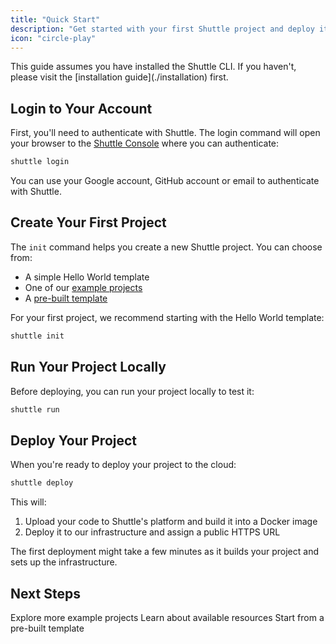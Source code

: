 ```yaml
---
title: "Quick Start"
description: "Get started with your first Shuttle project and deploy it to the cloud 🚀"
icon: "circle-play"
---
```


<Note>
This guide assumes you have installed the Shuttle CLI. If you haven't, please visit the [installation guide](./installation) first.
</Note>

## Login to Your Account

First, you'll need to authenticate with Shuttle. The login command will open your browser to the [Shuttle Console](https://console.shuttle.dev/) where you can authenticate:

```sh
shuttle login
```

<Info>You can use your Google account, GitHub account or email to authenticate with Shuttle.</Info>

## Create Your First Project

The `init` command helps you create a new Shuttle project. You can choose from:
- A simple Hello World template
- One of our [example projects](/examples)
- A [pre-built template](/templates)

For your first project, we recommend starting with the Hello World template:

```sh
shuttle init
```

## Run Your Project Locally

Before deploying, you can run your project locally to test it:

```sh
shuttle run
```

## Deploy Your Project

When you're ready to deploy your project to the cloud:

```sh
shuttle deploy
```

This will:
1. Upload your code to Shuttle's platform and build it into a Docker image
2. Deploy it to our infrastructure and assign a public HTTPS URL

<Info>The first deployment might take a few minutes as it builds your project and sets up the infrastructure.</Info>

## Next Steps

<CardGroup>
  <Card
    title="Examples"
    icon="book"
    href="/examples"
    color="#f8b5F2"
  >
    Explore more example projects
  </Card>
  <Card
    title="Resources"
    icon="database"
    href="/resources/resources"
    color="#33f"
  >
    Learn about available resources
  </Card>
  <Card
    title="Templates"
    icon="sparkles"
    href="/templates"
    color="#ffdf54"
  >
    Start from a pre-built template
  </Card>
</CardGroup>
